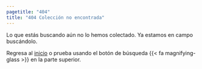 ```yaml
---
pagetitle: "404"
title: "404 Colección no encontrada"
---
```


Lo que estás buscando aún no lo hemos colectado.
Ya estamos en campo buscándolo.

Regresa al [inicio](index.qmd) o prueba usando el botón de búsqueda {{< fa magnifying-glass >}} en la parte superior.